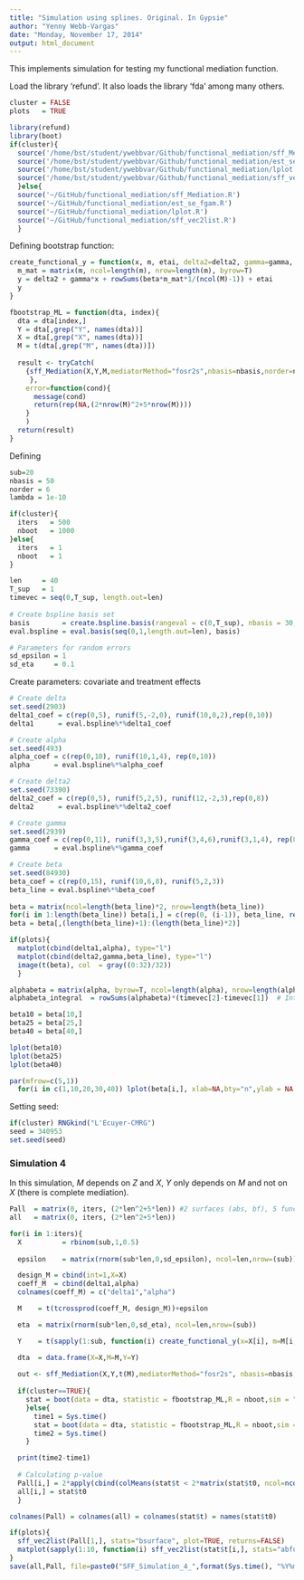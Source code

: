 ```yaml
---
title: "Simulation using splines. Original. In Gypsie"
author: "Yenny Webb-Vargas"
date: "Monday, November 17, 2014"
output: html_document
---
```


This implements simulation for testing my functional mediation function. 

Load the library 'refund'. It also loads the library 'fda' among many others.

```r
cluster = FALSE
plots   = TRUE
```

```r
library(refund)
library(boot)
if(cluster){
  source('/home/bst/student/ywebbvar/Github/functional_mediation/sff_Mediation.R')
  source('/home/bst/student/ywebbvar/Github/functional_mediation/est_se_fgam.R')
  source('/home/bst/student/ywebbvar/Github/functional_mediation/lplot.R')
  source('/home/bst/student/ywebbvar/Github/functional_mediation/sff_vec2list.R')
  }else{
  source('~/GitHub/functional_mediation/sff_Mediation.R') 
  source('~/GitHub/functional_mediation/est_se_fgam.R')
  source('~/GitHub/functional_mediation/lplot.R')
  source('~/GitHub/functional_mediation/sff_vec2list.R')
  }
```

Defining bootstrap function:
```r
create_functional_y = function(x, m, etai, delta2=delta2, gamma=gamma, beta=beta){
  m_mat = matrix(m, ncol=length(m), nrow=length(m), byrow=T)
  y = delta2 + gamma*x + rowSums(beta*m_mat*1/(ncol(M)-1)) + etai
  y
}

fbootstrap_ML = function(dta, index){
  dta = dta[index,]
  Y = dta[,grep("Y", names(dta))]
  X = dta[,grep("X", names(dta))]
  M = t(dta[,grep("M", names(dta))])
  
  result <- tryCatch(
    {sff_Mediation(X,Y,M,mediatorMethod="fosr2s",nbasis=nbasis,norder=norder,lambda=lambda, plot=FALSE, boot=TRUE)
     },
    error=function(cond){
      message(cond)
      return(rep(NA,(2*nrow(M)^2+5*nrow(M))))
    }
    )
  return(result)
}
```

Defining 

```r
sub=20
nbasis = 50
norder = 6
lambda = 1e-10

if(cluster){
  iters   = 500  
  nboot   = 1000 
}else{
  iters   = 1  
  nboot   = 1
}

len     = 40
T_sup   = 1
timevec = seq(0,T_sup, length.out=len)
  
# Create bspline basis set
basis        = create.bspline.basis(rangeval = c(0,T_sup), nbasis = 30, norder=6)
eval.bspline = eval.basis(seq(0,1,length.out=len), basis)

# Parameters for random errors
sd_epsilon = 1
sd_eta     = 0.1
```

Create parameters: covariate and treatment effects
```r
# Create delta
set.seed(2903)
delta1_coef = c(rep(0,5), runif(5,-2,0), runif(10,0,2),rep(0,10)) 
delta1      = eval.bspline%*%delta1_coef

# Create alpha
set.seed(493)
alpha_coef = c(rep(0,10), runif(10,1,4), rep(0,10)) 
alpha      = eval.bspline%*%alpha_coef

# Create delta2
set.seed(73390)
delta2_coef = c(rep(0,5), runif(5,2,5), runif(12,-2,3),rep(0,8)) 
delta2      = eval.bspline%*%delta2_coef

# Create gamma
set.seed(2939)
gamma_coef = c(rep(0,11), runif(3,3,5),runif(3,4,6),runif(3,1,4), rep(0,10)) 
gamma      = eval.bspline%*%gamma_coef

# Create beta
set.seed(84930)
beta_coef = c(rep(0,15), runif(10,6,8), runif(5,2,3)) 
beta_line = eval.bspline%*%beta_coef
 
beta = matrix(ncol=length(beta_line)*2, nrow=length(beta_line))
for(i in 1:length(beta_line)) beta[i,] = c(rep(0, (i-1)), beta_line, rep(0,length(beta_line)-i+1))
beta = beta[,(length(beta_line)+1):(length(beta_line)*2)]

if(plots){
  matplot(cbind(delta1,alpha), type="l")
  matplot(cbind(delta2,gamma,beta_line), type="l")
  image(t(beta), col  = gray((0:32)/32))
  }

alphabeta = matrix(alpha, byrow=T, ncol=length(alpha), nrow=length(alpha))*beta # In beta, the columns are 's', while the rows are 't'
alphabeta_integral  = rowSums(alphabeta)*(timevec[2]-timevec[1])  # Integral of ab-function: ab(t) = \int af(s)bf(t,s)ds dt gives ab-path

beta10 = beta[10,]
beta25 = beta[25,]
beta40 = beta[40,]

lplot(beta10)
lplot(beta25)
lplot(beta40)
```

```r
par(mfrow=c(5,1))
  for(i in c(1,10,20,30,40)) lplot(beta[i,], xlab=NA,bty="n",ylab = NA,yaxt="n",xaxt='n')
```


Setting seed:
```r
if(cluster) RNGkind("L'Ecuyer-CMRG")
seed = 340953
set.seed(seed)
```


### Simulation 4
In this simulation, $M$ depends on $Z$ and $X$, $Y$ only depends on $M$ and not on $X$ (there is complete mediation).

```r
Pall  = matrix(0, iters, (2*len^2+5*len)) #2 surfaces (abs, bf), 5 functions (abf,af,gf,d1,d2)
all   = matrix(0, iters, (2*len^2+5*len))

for(i in 1:iters){
  X          = rbinom(sub,1,0.5)
  
  epsilon    = matrix(rnorm(sub*len,0,sd_epsilon), ncol=len,nrow=(sub))

  design_M = cbind(int=1,X=X)
  coeff_M  = cbind(delta1,alpha)
  colnames(coeff_M) = c("delta1","alpha")

  M    = t(tcrossprod(coeff_M, design_M))+epsilon

  eta  = matrix(rnorm(sub*len,0,sd_eta), ncol=len,nrow=(sub))

  Y    = t(sapply(1:sub, function(i) create_functional_y(x=X[i], m=M[i,], etai=eta[i,], delta2=delta2, gamma=gamma, beta=beta)))

  dta  = data.frame(X=X,M=M,Y=Y)
  
  out <- sff_Mediation(X,Y,t(M),mediatorMethod="fosr2s", nbasis=nbasis,norder=norder,lambda=lambda, plot=plots, boot=TRUE)
  
  if(cluster==TRUE){
    stat = boot(data = dta, statistic = fbootstrap_ML,R = nboot,sim = "ordinary",stype = "i",parallel = "multicore",ncpus=10)
    }else{
      time1 = Sys.time()
      stat = boot(data = dta, statistic = fbootstrap_ML,R = nboot,sim = "ordinary",stype = "i")
      time2 = Sys.time()
    }

  print(time2-time1)
  
  # Calculating p-value
  Pall[i,] = 2*apply(cbind(colMeans(stat$t < 2*matrix(stat$t0, ncol=ncol(stat$t), nrow=nrow(stat$t), byrow = TRUE), na.rm = TRUE),colMeans(stat$t > 2*matrix(stat$t0, ncol=ncol(stat$t), nrow=nrow(stat$t), byrow = TRUE), na.rm = TRUE)),1, min)
  all[i,] = stat$t0
  }

colnames(Pall) = colnames(all) = colnames(stat$t) = names(stat$t0)

if(plots){
  sff_vec2list(Pall[1,], stats="bsurface", plot=TRUE, returns=FALSE)
  matplot(sapply(1:10, function(i) sff_vec2list(stat$t[i,], stats="abfunction")), type="l")
}
save(all,Pall, file=paste0("SFF_Simulation_4_",format(Sys.time(), "%Y%m%d-%H%M"),".Rdata"))
```

